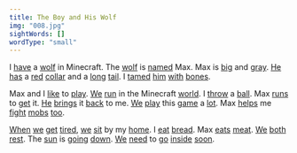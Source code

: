 ```yaml
---
title: The Boy and His Wolf
img: "008.jpg"
sightWords: []
wordType: "small"
---
```


I <u>have</u> a <u>wolf</u> in Minecraft. The <u>wolf</u> is <u>named</u> Max. Max is <u>big</u> and <u>gray</u>. <u>He</u> <u>has</u> a <u>red</u> <u>collar</u> and a <u>long</u> <u>tail</u>. I <u>tamed</u> <u>him</u> <u>with</u> <u>bones</u>.

Max and I <u>like</u> to <u>play</u>. <u>We</u> <u>run</u> in the Minecraft <u>world</u>. I <u>throw</u> a <u>ball</u>. Max <u>runs</u> to <u>get</u> it. <u>He</u> <u>brings</u> it <u>back</u> to me. <u>We</u> <u>play</u> this <u>game</u> a <u>lot</u>. Max <u>helps</u> me <u>fight</u> <u>mobs</u> <u>too</u>.

<u>When</u> <u>we</u> <u>get</u> <u>tired</u>, <u>we</u> <u>sit</u> by my <u>home</u>. I <u>eat</u> <u>bread</u>. Max <u>eats</u> <u>meat</u>. <u>We</u> <u>both</u> <u>rest</u>. The <u>sun</u> is <u>going</u> <u>down</u>. <u>We</u> <u>need</u> to <u>go</u> <u>inside</u> <u>soon</u>.